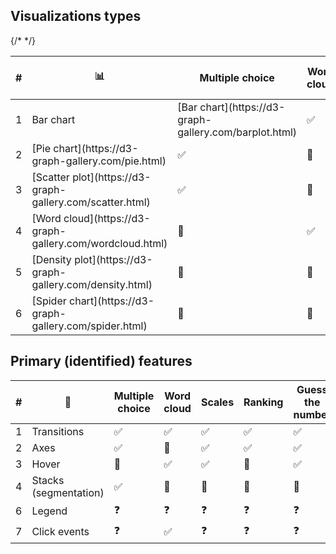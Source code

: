 
<Meta title="Visualizations/Docs" />

## Visualizations types

<table class="rb-table">
  <thead>
    <tr>
      <th>#</th>
      <th>📊</th>
      <th>Multiple choice</th>
      <th>Word cloud</th>
      <th>Scales</th>
      <th>Ranking</th>
      <th>Guess the number</th>
      <th>100 points</th>
      <th>2x2 grid</th>
      <th>Pin on image</th>
      <th>Quiz choice</th>
    </tr>
  </thead>
  <tbody>
    <tr>
      <td>1</td>
      {/* <td>Bar chart</td> */}
      <td>[Bar chart](https://d3-graph-gallery.com/barplot.html)</td>
      <td>✅</td>
      <td>🫥</td>
      <td>✅</td>
      <td>✅</td>
      <td>🫥</td>
      <td>✅</td>
      <td>🫥</td>
      <td>🫥</td>
      <td>✅</td>
    </tr>
    <tr>
      <td>2</td>
      <td>[Pie chart](https://d3-graph-gallery.com/pie.html)</td>
      <td>✅</td>
      <td>🫥</td>
      <td>🫥</td>
      <td>🫥</td>
      <td>🫥</td>
      <td>🫥</td>
      <td>🫥</td>
      <td>🫥</td>
      <td>🫥</td>
    </tr>
    <tr>
      <td>3</td>
      <td>[Scatter plot](https://d3-graph-gallery.com/scatter.html)</td>
      <td>✅</td>
      <td>🫥</td>
      <td>🫥</td>
      <td>🫥</td>
      <td>🫥</td>
      <td>🫥</td>
      <td>✅</td>
      <td>🫥</td>
      <td>🫥</td>
    </tr>
    <tr>
      <td>4</td>
      <td>[Word cloud](https://d3-graph-gallery.com/wordcloud.html)</td>
      <td>🫥</td>
      <td>✅</td>
      <td>🫥</td>
      <td>🫥</td>
      <td>🫥</td>
      <td>🫥</td>
      <td>🫥</td>
      <td>🫥</td>
      <td>🫥</td>
    </tr>
    <tr>
      <td>5</td>
      <td>[Density plot](https://d3-graph-gallery.com/density.html)</td>
      <td>🫥</td>
      <td>🫥</td>
      <td>✅</td>
      <td>🫥</td>
      <td>✅</td>
      <td>🫥</td>
      <td>🫥</td>
      <td>✅</td>
      <td>🫥</td>
    </tr>
    <tr>
      <td>6</td>
      <td>[Spider chart](https://d3-graph-gallery.com/spider.html)</td>
      <td>🫥</td>
      <td>🫥</td>
      <td>✅</td>
      <td>🫥</td>
      <td>🫥</td>
      <td>🫥</td>
      <td>🫥</td>
      <td>🫥</td>
      <td>🫥</td>
    </tr>
  </tbody>
</table>

## Primary (identified) features

<table class="rb-table">
  <thead>
    <tr>
      <th>#</th>
      <th>🦄</th>
      <th>Multiple choice</th>
      <th>Word cloud</th>
      <th>Scales</th>
      <th>Ranking</th>
      <th>Guess the number</th>
      <th>100 points</th>
      <th>2x2 grid</th>
      <th>Pin on image</th>
      <th>Quiz choice</th>
    </tr>
  </thead>
  <tbody>
    <tr>
      <td>1</td>
      <td>Transitions</td>
      <td>✅</td>
      <td>✅</td>
      <td>✅</td>
      <td>✅</td>
      <td>✅</td>
      <td>✅</td>
      <td>✅</td>
      <td>✅</td>
      <td>✅</td>
    </tr>
    <tr>
      <td>2</td>
      <td>Axes</td>
      <td>✅</td>
      <td>🫥</td>
      <td>✅</td>
      <td>✅</td>
      <td>✅</td>
      <td>✅</td>
      <td>✅</td>
      <td>🫥</td>
      <td>🫥</td>
    </tr>
    <tr>
      <td>3</td>
      <td>Hover</td>
      <td>🫥</td>
      <td>✅</td>
      <td>✅</td>
      <td>🫥</td>
      <td>✅</td>
      <td>🫥</td>
      <td>✅</td>
      <td>✅</td>
      <td>🫥</td>
    </tr>
    <tr>
      <td>4</td>
      <td>Stacks (segmentation)</td>
      <td>✅</td>
      <td>🫥</td>
      <td>🫥</td>
      <td>🫥</td>
      <td>🫥</td>
      <td>🫥</td>
      <td>🫥</td>
      <td>🫥</td>
      <td>🫥</td>
    </tr>
    <tr>
      <td>6</td>
      <td>Legend</td>
      <td>❓</td>
      <td>❓</td>
      <td>❓</td>
      <td>❓</td>
      <td>❓</td>
      <td>❓</td>
      <td>❓</td>
      <td>❓</td>
      <td>❓</td>
    </tr>
    <tr>
      <td>7</td>
      <td>Click events</td>
      <td>❓</td>
      <td>✅</td>
      <td>❓</td>
      <td>❓</td>
      <td>❓</td>
      <td>❓</td>
      <td>❓</td>
      <td>❓</td>
      <td>❓</td>
    </tr>
  </tbody>
</table>

<style>
  {`
  .rb-table {
    text-align: center;
    width: 100%;
  }  
  `}
</style>
